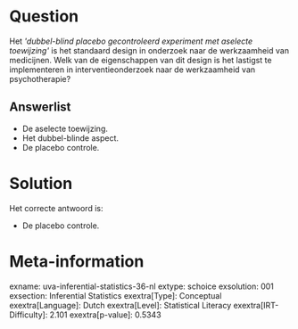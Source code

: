 Question
========

Het *\'dubbel-blind placebo gecontroleerd experiment met aselecte
toewijzing\'* is het standaard design in onderzoek naar de werkzaamheid
van medicijnen. Welk van de eigenschappen van dit design is het lastigst
te implementeren in interventieonderzoek naar de werkzaamheid van
psychotherapie?

Answerlist
----------

* De aselecte toewijzing.
* Het dubbel-blinde aspect.
* De placebo controle.

Solution
========

Het correcte antwoord is: 

* De placebo controle.

Meta-information
================
exname: uva-inferential-statistics-36-nl
extype: schoice
exsolution: 001
exsection: Inferential Statistics
exextra[Type]: Conceptual
exextra[Language]: Dutch
exextra[Level]: Statistical Literacy
exextra[IRT-Difficulty]: 2.101
exextra[p-value]: 0.5343
